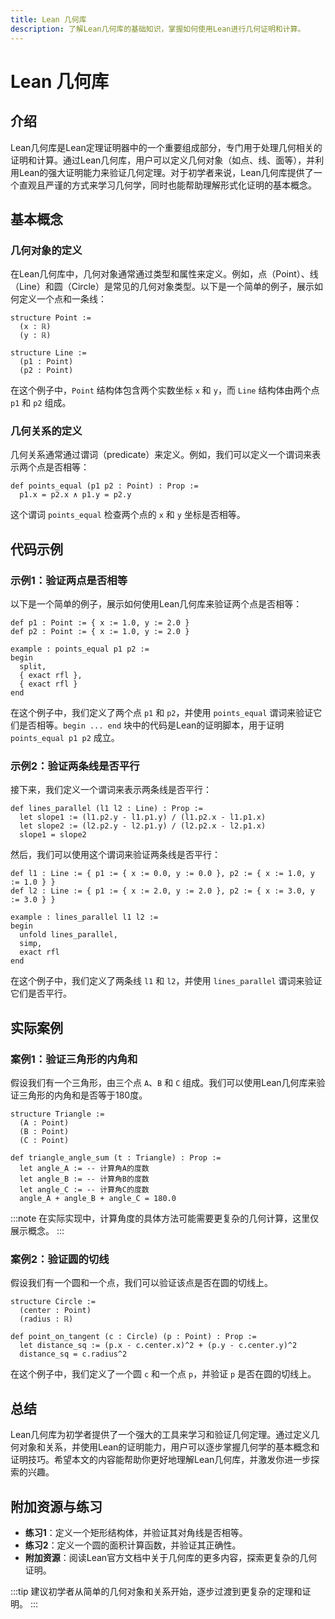 ```yaml
---
title: Lean 几何库
description: 了解Lean几何库的基础知识，掌握如何使用Lean进行几何证明和计算。
---
```


# Lean 几何库

## 介绍

Lean几何库是Lean定理证明器中的一个重要组成部分，专门用于处理几何相关的证明和计算。通过Lean几何库，用户可以定义几何对象（如点、线、面等），并利用Lean的强大证明能力来验证几何定理。对于初学者来说，Lean几何库提供了一个直观且严谨的方式来学习几何学，同时也能帮助理解形式化证明的基本概念。

## 基本概念

### 几何对象的定义

在Lean几何库中，几何对象通常通过类型和属性来定义。例如，点（Point）、线（Line）和圆（Circle）是常见的几何对象类型。以下是一个简单的例子，展示如何定义一个点和一条线：

```lean
structure Point :=
  (x : ℝ)
  (y : ℝ)

structure Line :=
  (p1 : Point)
  (p2 : Point)
```

在这个例子中，`Point` 结构体包含两个实数坐标 `x` 和 `y`，而 `Line` 结构体由两个点 `p1` 和 `p2` 组成。

### 几何关系的定义

几何关系通常通过谓词（predicate）来定义。例如，我们可以定义一个谓词来表示两个点是否相等：

```lean
def points_equal (p1 p2 : Point) : Prop :=
  p1.x = p2.x ∧ p1.y = p2.y
```

这个谓词 `points_equal` 检查两个点的 `x` 和 `y` 坐标是否相等。

## 代码示例

### 示例1：验证两点是否相等

以下是一个简单的例子，展示如何使用Lean几何库来验证两个点是否相等：

```lean
def p1 : Point := { x := 1.0, y := 2.0 }
def p2 : Point := { x := 1.0, y := 2.0 }

example : points_equal p1 p2 :=
begin
  split,
  { exact rfl },
  { exact rfl }
end
```

在这个例子中，我们定义了两个点 `p1` 和 `p2`，并使用 `points_equal` 谓词来验证它们是否相等。`begin ... end` 块中的代码是Lean的证明脚本，用于证明 `points_equal p1 p2` 成立。

### 示例2：验证两条线是否平行

接下来，我们定义一个谓词来表示两条线是否平行：

```lean
def lines_parallel (l1 l2 : Line) : Prop :=
  let slope1 := (l1.p2.y - l1.p1.y) / (l1.p2.x - l1.p1.x)
  let slope2 := (l2.p2.y - l2.p1.y) / (l2.p2.x - l2.p1.x)
  slope1 = slope2
```

然后，我们可以使用这个谓词来验证两条线是否平行：

```lean
def l1 : Line := { p1 := { x := 0.0, y := 0.0 }, p2 := { x := 1.0, y := 1.0 } }
def l2 : Line := { p1 := { x := 2.0, y := 2.0 }, p2 := { x := 3.0, y := 3.0 } }

example : lines_parallel l1 l2 :=
begin
  unfold lines_parallel,
  simp,
  exact rfl
end
```

在这个例子中，我们定义了两条线 `l1` 和 `l2`，并使用 `lines_parallel` 谓词来验证它们是否平行。

## 实际案例

### 案例1：验证三角形的内角和

假设我们有一个三角形，由三个点 `A`、`B` 和 `C` 组成。我们可以使用Lean几何库来验证三角形的内角和是否等于180度。

```lean
structure Triangle :=
  (A : Point)
  (B : Point)
  (C : Point)

def triangle_angle_sum (t : Triangle) : Prop :=
  let angle_A := -- 计算角A的度数
  let angle_B := -- 计算角B的度数
  let angle_C := -- 计算角C的度数
  angle_A + angle_B + angle_C = 180.0
```

:::note
在实际实现中，计算角度的具体方法可能需要更复杂的几何计算，这里仅展示概念。
:::

### 案例2：验证圆的切线

假设我们有一个圆和一个点，我们可以验证该点是否在圆的切线上。

```lean
structure Circle :=
  (center : Point)
  (radius : ℝ)

def point_on_tangent (c : Circle) (p : Point) : Prop :=
  let distance_sq := (p.x - c.center.x)^2 + (p.y - c.center.y)^2
  distance_sq = c.radius^2
```

在这个例子中，我们定义了一个圆 `c` 和一个点 `p`，并验证 `p` 是否在圆的切线上。

## 总结

Lean几何库为初学者提供了一个强大的工具来学习和验证几何定理。通过定义几何对象和关系，并使用Lean的证明能力，用户可以逐步掌握几何学的基本概念和证明技巧。希望本文的内容能帮助你更好地理解Lean几何库，并激发你进一步探索的兴趣。

## 附加资源与练习

- **练习1**：定义一个矩形结构体，并验证其对角线是否相等。
- **练习2**：定义一个圆的面积计算函数，并验证其正确性。
- **附加资源**：阅读Lean官方文档中关于几何库的更多内容，探索更复杂的几何证明。

:::tip
建议初学者从简单的几何对象和关系开始，逐步过渡到更复杂的定理和证明。
:::